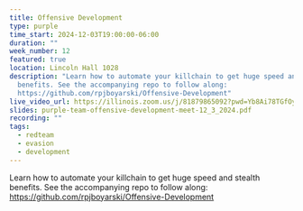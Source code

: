 ```yaml
---
title: Offensive Development
type: purple
time_start: 2024-12-03T19:00:00-06:00
duration: ""
week_number: 12
featured: true
location: Lincoln Hall 1028
description: "Learn how to automate your killchain to get huge speed and stealth
  benefits. See the accompanying repo to follow along:
  https://github.com/rpjboyarski/Offensive-Development"
live_video_url: https://illinois.zoom.us/j/81879865092?pwd=Yb8Ai78TGfOyg5Ewg78U0Srs44wuhA.1
slides: purple-team-offensive-development-meet-12_3_2024.pdf
recording: ""
tags:
  - redteam
  - evasion
  - development
---
```

Learn how to automate your killchain to get huge speed and stealth benefits. See the accompanying repo to follow along: https://github.com/rpjboyarski/Offensive-Development
